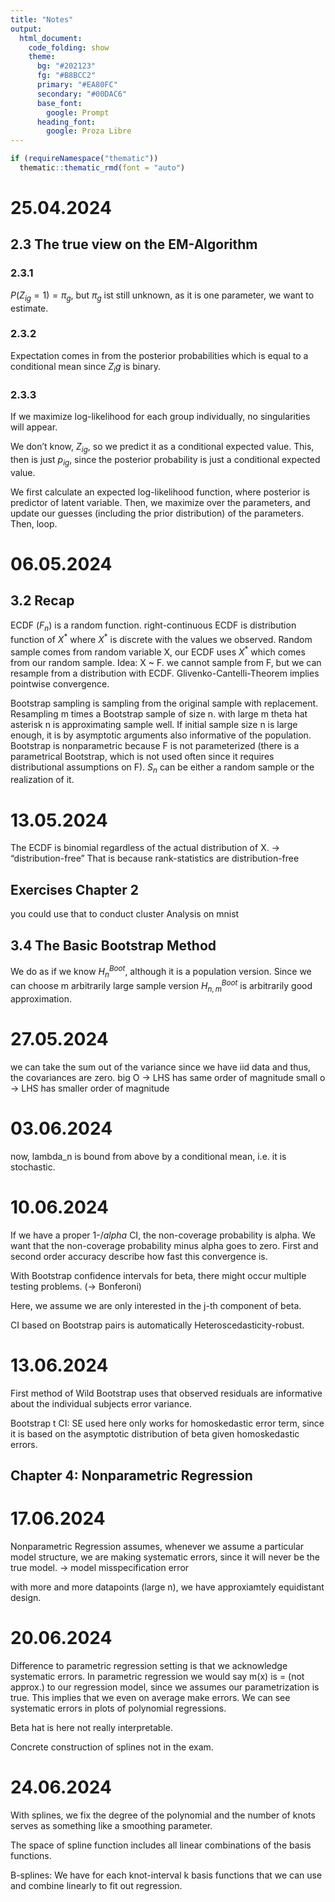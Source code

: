 ```yaml
---
title: "Notes"
output: 
  html_document:
    code_folding: show
    theme:
      bg: "#202123"
      fg: "#B8BCC2"
      primary: "#EA80FC"
      secondary: "#00DAC6"
      base_font:
        google: Prompt
      heading_font:
        google: Proza Libre
---
```


```r
if (requireNamespace("thematic")) 
  thematic::thematic_rmd(font = "auto")
```
# 25.04.2024
## 2.3 The true view on the EM-Algorithm
### 2.3.1
${P(Z_{ig} = 1) = \pi{_g}}$, but ${\pi_g}$ ist still unknown, as it is one parameter, we want to estimate.

### 2.3.2
Expectation comes in from the posterior probabilities which is equal to a conditional mean since $Z_ig$ is binary.

### 2.3.3
If we maximize log-likelihood for each group individually, no singularities will appear.

We don't know, $Z_{ig}$, so we predict it as a conditional expected value.
This, then is just $p_{ig}$, since the posterior probability is just a conditional expected value.

We first calculate an expected log-likelihood function, where posterior is predictor of latent variable.
Then, we maximize over the parameters, and update our guesses (including the prior distribution) of the parameters.
Then, loop.


# 06.05.2024
## 3.2 Recap
ECDF ($F_n$) is a random function.
right-continuous
ECDF is distribution function of $X^*$ where $X^*$ is discrete with the values we observed.
Random sample comes from random variable X, our ECDF uses $X^*$ which comes from our random sample.
Idea: X ~ F. we cannot sample from F, but we can resample from a distribution with ECDF.
Glivenko-Cantelli-Theorem implies pointwise convergence.

Bootstrap sampling is sampling from the original sample with replacement.
Resampling m times a Bootstrap sample of size n.
with large m theta hat asterisk n is approximating sample well. If initial sample size n is large enough, it is by asymptotic arguments also informative of the population.
Bootstrap is nonparametric because F is not parameterized (there is a parametrical Bootstrap, which is not used often since it requires distributional assumptions on F).
$S_n$ can be either a random sample or the realization of it.


# 13.05.2024
The ECDF is binomial regardless of the actual distribution of X. -> "distribution-free"
That is because rank-statistics are distribution-free

## Exercises Chapter 2

you could use that to conduct cluster Analysis on mnist

## 3.4 The Basic Bootstrap Method

We do as if we know $H_n^{Boot}$, although it is a population version. Since we can choose m arbitrarily large sample version $H_{n,m}^{Boot}$ is arbitrarily good approximation.

# 27.05.2024
we can take the sum out of the variance since we have iid data and thus, the covariances are zero.
big O -> LHS has same order of magnitude
small o -> LHS has smaller order of magnitude


# 03.06.2024
now, lambda_n is bound from above by a conditional mean, i.e. it is stochastic.

# 10.06.2024
If we have a proper 1-$/alpha$ CI, the non-coverage probability is alpha. We want that the non-coverage probability minus alpha goes to zero.
First and second order accuracy describe how fast this convergence is.

With Bootstrap confidence intervals for beta, there might occur multiple testing problems. (-> Bonferoni)

Here, we assume we are only interested in the j-th component of beta.

CI based on Bootstrap pairs is automatically Heteroscedasticity-robust. 

# 13.06.2024
First method of Wild Bootstrap uses that observed residuals are informative about the individual subjects error variance.

Bootstrap t CI: SE used here only works for homoskedastic error term, since it is based on the asymptotic distribution of beta given homoskedastic errors.

## Chapter 4: Nonparametric Regression

# 17.06.2024
Nonparametric Regression assumes, whenever we assume a particular model structure, we are making systematic errors, since it will never be the true model.
-> model misspecification error

with more and more datapoints (large n), we have approxiamtely equidistant design.


# 20.06.2024
Difference to parametric regression setting is that we acknowledge systematic errors.
In parametric regression we would say m(x) is = (not approx.) to our regression model, since we assumes our parametrization is true.
This implies that we even on average make errors. We can see systematic errors in plots of polynomial regressions.

Beta hat is here not really interpretable.

Concrete construction of splines not in the exam.

# 24.06.2024
With splines, we fix the degree of the polynomial and the number of knots serves as something like a smoothing parameter.

The space of spline function includes all linear combinations of the basis functions.

B-splines: We have for each knot-interval k basis functions that we can use and combine linearly to fit out regression.

